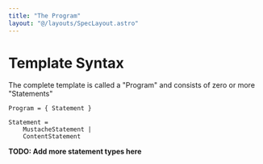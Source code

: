 ```yaml
---
title: "The Program"
layout: "@/layouts/SpecLayout.astro"
---
```


# Template Syntax

The complete template is called a "Program" and consists of zero or more "Statements"

```
Program = { Statement }

Statement =
    MustacheStatement |
    ContentStatement
```

**TODO: Add more statement types here**
